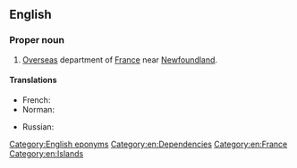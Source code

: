 {{also|Saint Pierre and Miquelon}}
==English==
{{wikipedia}}

===Proper noun===
{{en-proper noun}}

# [[overseas|Overseas]] department of [[France]] near [[Newfoundland]].

====Translations====
{{trans-top|department of France}}
* French: {{t+|fr|Saint-Pierre-et-Miquelon}}
* Norman: {{t|nrf|Saint-Pièrre et Miquelon}}
{{trans-mid}}
* Russian: {{t|ru|Сен-Пьер и Микело́н|m}}
{{trans-bottom}}

[[Category:English eponyms]]
[[Category:en:Dependencies]]
[[Category:en:France]]
[[Category:en:Islands]]